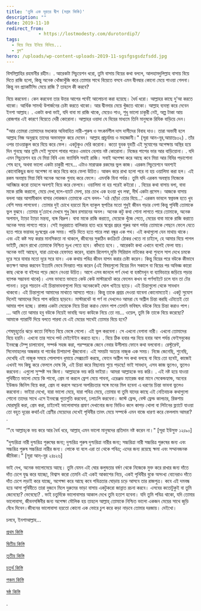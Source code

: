 ```yaml
---
title: 'তুমি এক দূরতর দ্বীপ (সপ্তম কিস্তি)'
description: ""
date: 2019-11-10
redirect_from: 
            - https://lostmodesty.com/durotordip7/
tags: 
  - বিয়ে নিয়ে ইনিয়ে বিনিয়ে...
  - ব্লগ"
hero: /uploads/wp-content-uploads-2019-11-sgsfgsgsdzfsdd.jpg
---
```

বিসমিল্লাহির রহমানীর রহীম। . আরেকটা সিচুয়েশন ধরো, তুমি বাসায় বিয়ের কথা বললে, আলহামদুলিল্লাহ বাসায় বিয়ে দিতে রাজি হলো, কিন্তু অনেক খোঁজাখুঁজি করে তোমার সাথে বিয়েতে বসবে এমন দ্বীনদ্বার কোনো মেয়ে পাওয়া গেলনা। কিন্তু নন প্র্যাকটিসিং মেয়ে রাজি ? তাহলে কী করবে?

বিয়ে করবেনা। কেন করবেনা তার উত্তর আগের পর্বেই আলোচনা করা হয়েছে। ধৈর্য ধরো। আল্লাহর কাছে দু’আ করতে থাকো। আর্থিক সামর্থ্য উপার্জনের চেষ্টা করতে থাকো। আর দ্বীনদার মেয়ে খুঁজতে থাকো। আল্লাহ ব্যবস্থা করে দেবেন ইনশা আল্লাহ। . একটা কথা ভাই, যদি বাবা মা রাজি থাকে, মেয়েও পাও, শুধু ভালো চাকুরী নেই, অল্প টাকা আয় রোজগার এই কারণে বিয়েতে দেরী কোরোনা। আল্লাহর ওয়াদা যে বিয়ের মাধ্যমে তিনি মানুষকে রিযিক বাড়িয়ে দেন।

"আর তোমরা তোমাদের মধ্যকার অবিবাহিত নারী-পুরুষ ও সৎকর্মশীল দাস দাসীদের বিবাহ দাও। তারা অভাবী হলে আল্লাহ নিজ অনুগ্রহে তাদের অভাবমুক্ত করে দেবেন। আল্লাহ প্রাচুর্যময় ও মহাজ্ঞানী।" (সূরা আন-নূর,আয়াতঃ৩২) . তাঁর ওপর তাওয়াক্কুল করে বিয়ে করে ফেল। একটুকুও দেরি করোনা। কতো যুবক যুবতী এই সুযোগের অপেক্ষায় অস্থির হয়ে দিন গুনছে আর তুমি সেই সুযোগ পাবার পরেও এভাবে হেলায় নষ্ট কোরোনা। নিজের পাপের ভার আর বাড়িয়োনা। . যদি এমন সিচুয়েশন হয় যে মিয়া বিবি এবং ফ্যামিলি সবাই রাজি। সবাই অপেক্ষা করে আছে কবে মিয়া আর বিবির পড়াশোনা শেষ হবে, অথবা ভালো একটা চাকুরী পাবে... এটাও মারাত্মক রকমের ভুল কাজ। এরকম সিচুয়েশনে অবশ্যই কোনোকিছুর জন্য অপেক্ষা না করে বিয়ে করে ফেলা উচিত। আকদ করে রাখা হলো পরে না হয় ওয়ালিমা করা হল। এই রকম অবস্থায় মিয়া বিবি অনেক অনেক গুনাহ করে ফেলে। এমনকি যিনা পর্যন্ত। তুমি যদি এরকম অবস্থায় নিজেকে আবিষ্কার করো তাহলে অবশ্যই বিয়ে করে ফেলবে। ওয়ালিমা না হয় পরেই কইরো। . বিয়ের কথা বাসায় বলা, বাবা মাকে রাজি করানো, মেয়ে দেখা,বলে-ব্যাটে মেলা, চার চোখ এক হওয়া খুব লম্বা, দীর্ঘ একটা প্রসেস। আজকে বাসায় বললা আর আগামীকাল বাসার লোকজন তোমাকে এসে বলল- 'ওঠ ছোঁড়া তোর বিয়ে...' এরকম ভাবলে স্বপ্নভঙ্গ হতে খুব বেশি সময় লাগবেনা। তোমার দুই চোখে হয়তো ছিল ব্যাকুল স্থপতির মতো শুধুই জীবন গড়ার নেশা কিন্তু পৃথিবী তোমাকে ভুল বুঝবে। তোমার দু’চোখে দেখবে শুধু জৈব রসায়নের অনল। অনেক কটু কথা শোনা লাগতে পারে তোমাকে, অনেক অপমান, ট্যাড়া ট্যাড়া মন্তব্য, ব্যঙ্গ বিদ্রুপ। বাবা মাকে রাজি করাতে, মেয়েকে খুঁজে পেতে, মেয়ের বাবা মাকে রাজি করাতে অনেক সময় লাগতে পারে। সেই মধুররাতে বালিকার হাত ধরে স্বপ্নের প্রহর শুরুর আগ পর্যন্ত তোমাকে পেছনে ফেলে যেতে হতে পারে ভয়াবহ দুঃস্বপ্নের এক সময়। পাড়ি দিতে হতে পারে লম্বা বন্ধুর এক পথ। এই কথাগুলো যেন মাথায় থাকে। এবং এই কষ্ট সহ্য করার মানসিকতা না থাকলে, জীবনের সুকঠিন কংক্রিটে ঠোকর খেতে না চাইলে, হে আমার বিয়ে পাগল ভাইটি, জেনে রাখো তোমাকে নিশ্চিত দুঃখ পেতে হবে। কাঁদতে হবে। . আরেকটা কথা এখানে বলেই ফেলা যায়। অনেক ভাই আছেন, যারা চোখের হেফাযত করেন, হারাম রিলেশন,মুভি সিরিয়াল নাটকের কথা শুনলে সাপ দেখে চমকে দূরে সরে যাবার মতো দূরে সরে যান। এক কথায় পবিত্র জীবন যাপন করার চেষ্টা করেন। কিন্তু বিয়ের পরে বউকে কীভাবে কতক্ষণ আদর করবেন ইত্যাদি ভেবে দিনরাত পার করেন (এই বিষয়গুলো বিয়ের দিন সকালে বা বিয়ের পর অভিজ্ঞ কারো কাছ থেকে বা বইপত্র পড়ে জেনে নেওয়া উচিত। আগে এসব জানলে পর্ণ দেখা বা হস্তমৈথুন বা ব্যাভিচারে জড়িয়ে পড়ার ব্যাপক সম্ভাবনা থাকে)। এসব ভাবতে ভাবতে কেউ কেউ মাস্টারবেট করে ফেলেন কখন বা পর্ণসাইটে চলে যান তা টের পাননা। চতুর শয়তান এই চিন্তাভাবনাগুলো দিয়ে অনেককেই ঘোল খাইয়ে ছাড়ে। এই চিন্তাগুলো থেকে সাবধান থাকবো। এই চিন্তাগুলো আমাদের মাথাতে আসতে পারে। কিন্তু তাকে প্রশ্রয় দেওয়া যাবেনা কোনোমতেই। একটু সুযোগ দিলেই আমাদের দিয়ে পাপ করিয়ে ছাড়বে। মাস্টারবেট বা পর্ণ না দেখলেও আমরা যে অশ্লীল চিন্তা করছি এটাতেই তো আমার পাপ হচ্ছে। রাস্তার একটা মেয়েকে নিয়ে চিন্তা করাও যেমন পাপ তেমনি ভবিষ্যৎ বউকে নিয়ে চিন্তা করাও পাপ। ... আমি তো আমার হবু বউকে নিয়েই ভাবছি অন্য কাউকে নিয়ে তো নয়... ওয়েল, তুমি কি তাকে বিয়ে করেছো? আমাকে গ্যারান্টি দিয়ে বলতে পারবা যে এই মেয়ের সাথেই তোমার বিয়ে হবে?

শেষমুহূর্তের ঝড়ে কতো নিশ্চিত বিয়ে ভেঙ্গে গেলো। এই ভুল করবেনা। সে এখনো বেগানা নারী। এখনো তোমাদের বিয়ে হয়নি। এখনো তার সাথে পর্দা মেইন্টেইন করতে হবে। . বিয়ে ঠিক হবার পর বিয়ে হবার আগ পর্যন্ত ফেইসবুকের ইনবক্সে টেম্পু চালাবোনা, সম্পর্ক সহজ করা, পরস্পরকে জেনে নেবার উসীলায় ফোনে কথা বলবোনা। রেস্টুরেন্ট, সিনেমাহলের অন্ধকার বা পার্কের চিপাচাপা খুঁজবোনা। এই সময়টা অত্যন্ত নাজুক এক সময়। নিজে জেনেছি, শুনেছি, দেখেছি এই নাজুক সময়ে পোলাপান ধুমায়ে সেক্সচ্যাট করছে, ফোনে অশ্লীল সব কথা বলছে বা বিয়ে তো হবেই, কাজেই এখনই সব কিছু করে ফেললে দোষ কি, এই চিন্তা করে বিছানায় শুয়ে পড়ছে! ভাই সাবধান, এসব কাজ ভুলেও, ভুলেও করবেনা। এগুলো সুস্পষ্ট সব জিনা। আল্লাহকে ভয় করি ভাইয়া। আমরা আল্লাহকে ভয় করি। . এই নষ্ট হয়ে যাওয়া পৃথিবীতে ভালো মেয়ে কি পাবো, প্রেম না করলে ফ্রেশ মেয়ে পাবনা, এরেঞ্জড ম্যারেজ করা মানে সেকেন্ডহ্যান্ড, অন্যের ইউজড জিনিস বিয়ে করা, প্রেম না করলে অচেনা অপরিচতার সঙ্গে মনের মিল হবেনা এ ধরণের চিন্তা ভাবনা ভুলেও করবোনা। ভাইয়া দেখো, যারা ভালো মেয়ে, যারা পবিত্র মেয়ে, তোমার বা তুমি যাদের কাছে এই নেতিবাচক কথাগুলো শোনো তাদের সাথে এসে ইনবক্সে গুতাগুতি করবেনা, ঢলাঢলি করবেনা। জাস্ট ফ্রেন্ড, বেস্ট ফ্রেন্ড কালচার, রিকশায় ঘোরাঘুরি করা, প্রেম করা, চাইলেই ভালোবাসার প্রমাণ দেখানোর জন্য ভিডিও কলে কাপড় খোলা বা লিটনের ফ্ল্যাটে যাওয়া তো বহুত দূরের কথা!এই শ্রেণীর মেয়েদের দেখেই পৃথিবীর তাবৎ মেয়ে সম্পর্কে এমন বাজে ধারণা করে ফেললাম আমরা? .

‘"যে আল্লাহ্‌কে ভয় করে আর ধৈর্য ধরে, আল্লাহ্‌ এমন ভালো মানুষদের প্রতিদান নষ্ট করেন না।" \[সূরা ইউসুফ ১২ঃ৯০]

"দুশ্চরিত্রা নারী দুশ্চরিত্র পুরুষের জন্য; দুশ্চরিত্র পুরুষ দুশ্চরিত্রা নারীর জন্য; সচ্চরিত্রা নারী সচ্চরিত্র পুরুষের জন্য এবং সচ্চরিত্র পুরুষ সচ্চরিত্রা নারীর জন্য। লোকে যা বলে এরা তা থেকে পবিত্র; এদের জন্য রয়েছে ক্ষমা এবং সম্মানজনক জীবিকা।" \[সূরা আন্‌-নূর ২৪ঃ২৬]

ভাই দেখ, অনেক ভালোমেয়ে আছে। তুমি যেমন এই ঘোর কলুষতার বর্ষণ থেকে নিজেকে মুক্ত করে রাখার জন্য দাঁতে দাঁত চেপে যুদ্ধ করে যাচ্ছো, বিশ্বাস করো তেমনি এই একই আকাশের নিচে, একই পৃথিবীর বুকে অসংখ্য বোনেরাও দাঁতে দাঁত চেপে লড়াই করে যাচ্ছে, অপেক্ষা করে আছে কবে পবিত্রতার ঘোড়ায় চড়ে আসবে তার রাজপুত্র। কবে এই দমবন্ধ হয়ে আসা পৃথিবীতে তারা দুজনে মিলে দুরুমের ভাড়া বাসায় একটুকরো জান্নাত রচনা করবে। এসবের কতোটুকুই বা তুমি জেনেছো? ভেবেছো? . ভাই চতুর্দিকে ভালোবাসার আকাল দেখে তুমি হতাশ হবেনা। যদি তুমি পবিত্র থাকো, যদি তোমার ভালোবাসা, জীবনসঙ্গিনীর জন্য অপেক্ষা মৌলিক হয় তাহলে আল্লাহ্ তোমাকে নিশ্চিত ভালো একজন মেয়ের সাথে জুড়ি বেঁধে দিবেন।জীবনের ভালোবাসা হয়তো কোনো এক ভোরে চুপ করে কড়া নাড়বে তোমার দরজায়। দেইখো।

চলবে, ইনশাআল্লাহ...

[প্রথম কিস্তি](https://lostmodesty.com/2019/02/%E0%A6%A4%E0%A7%81%E0%A6%AE%E0%A6%BF_%E0%A6%8F%E0%A6%95_%E0%A6%A6%E0%A7%82%E0%A6%B0%E0%A6%A4%E0%A6%B0_%E0%A6%A6%E0%A7%8D%E0%A6%AC%E0%A7%80%E0%A6%AA-%E0%A6%AA%E0%A7%8D%E0%A6%B0%E0%A6%A5%E0%A6%AE/)

[দ্বিতীয় কিস্তি](https://cms.lostmodesty.com/2019/02/%E0%A6%A4%E0%A7%81%E0%A6%AE%E0%A6%BF-%E0%A6%8F%E0%A6%95-%E0%A6%A6%E0%A7%82%E0%A6%B0%E0%A6%A4%E0%A6%B0-%E0%A6%A6%E0%A7%8D%E0%A6%AC%E0%A7%80%E0%A6%AA-%E0%A6%A6%E0%A7%8D%E0%A6%AC%E0%A6%BF%E0%A6%A4/)

[তৃতীয় কিস্তি](https://cms.lostmodesty.com/2019/03/durotordip3/)

[চতুর্থ কিস্তি](https://cms.lostmodesty.com/2019/03/durotordip4/)

[পঞ্চম কিস্তি](https://cms.lostmodesty.com/2019/10/durotordip5/)

[ষষ্ঠ কিস্তি](https://cms.lostmodesty.com/2019/11/durotordip6/)

.
